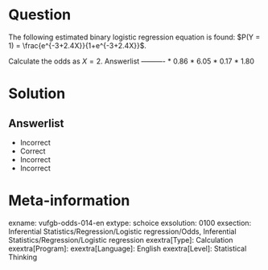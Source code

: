Question
========
  
The following estimated binary logistic regression equation is found: $P(Y = 1) = \frac{e^{-3+2.4X}}{1+e^{-3+2.4X}}$.

Calculate the odds as $X = 2$. 
Answerlist
----------
* 0.86
* 6.05
* 0.17
* 1.80

Solution
========

Answerlist
----------
* Incorrect
* Correct
* Incorrect
* Incorrect

Meta-information
================
exname: vufgb-odds-014-en
extype: schoice
exsolution: 0100
exsection: Inferential Statistics/Regression/Logistic regression/Odds, Inferential Statistics/Regression/Logistic regression
exextra[Type]: Calculation
exextra[Program]: 
exextra[Language]: English
exextra[Level]: Statistical Thinking
